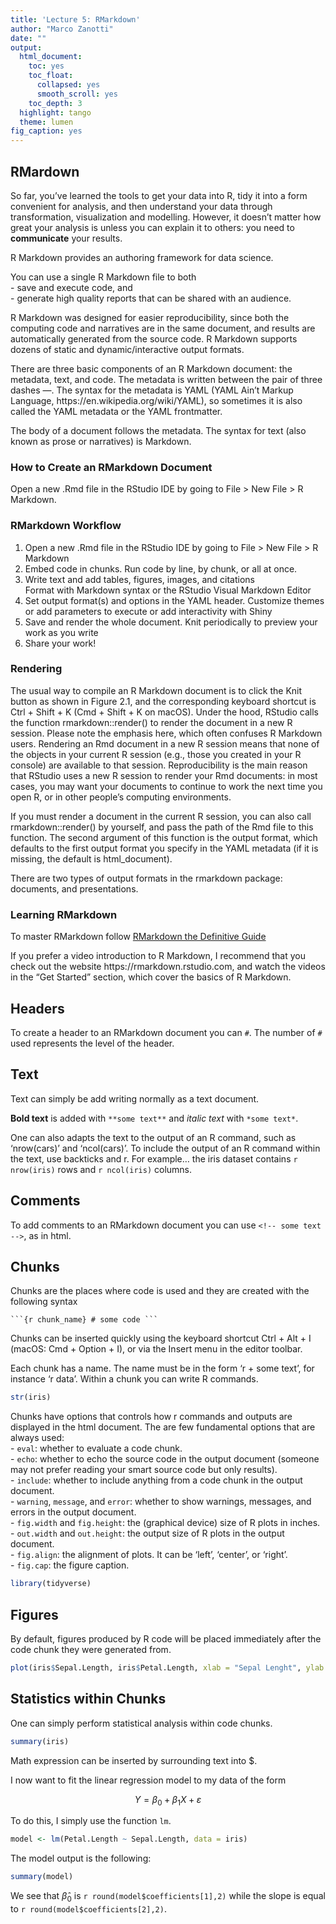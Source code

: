 ```yaml
---
title: 'Lecture 5: RMarkdown'
author: "Marco Zanotti"
date: ""
output:
  html_document:
    toc: yes
    toc_float:
      collapsed: yes
      smooth_scroll: yes
    toc_depth: 3
  highlight: tango
  theme: lumen
fig_caption: yes
---
```


<!--
A different type of YAML that makes use of a pre-defined Rmd format
---
title: "Lecture 5: RMarkdown"
author: "Marco Zanotti"
date: "2021/2022"
output:
  rmdformats::downcute:
      highlight: tango
---
-->

## RMardown

So far, you’ve learned the tools to get your data into R, tidy it into a
form convenient for analysis, and then understand your data through 
transformation, visualization and modelling. However, it doesn’t matter 
how great your analysis is unless you can explain it to others: 
you need to **communicate** your results.  

R Markdown provides an authoring framework for data science. 

You can use a single R Markdown file to both  
- save and execute code, and  
- generate high quality reports that can be shared with an audience.  

R Markdown was designed for easier reproducibility, since both the 
computing code and narratives are in the same document, and results 
are automatically generated from the source code. R Markdown supports 
dozens of static and dynamic/interactive output formats.  

There are three basic components of an R Markdown document: 
the metadata, text, and code. The metadata is written between 
the pair of three dashes ---. The syntax for the metadata is YAML 
(YAML Ain’t Markup Language, https://en.wikipedia.org/wiki/YAML), 
so sometimes it is also called the YAML metadata or the YAML frontmatter.  

The body of a document follows the metadata. The syntax for text 
(also known as prose or narratives) is Markdown.  


### How to Create an RMarkdown Document

Open a new .Rmd file in the RStudio IDE by going to File > New File > R Markdown.  


### RMarkdown Workflow

1. Open a new .Rmd file in the RStudio IDE by going to 
   File > New File > R Markdown  
2. Embed code in chunks. Run code by line, by chunk, or all at once.
3. Write text and add tables, figures, images, and citations  
   Format with Markdown syntax or the RStudio Visual Markdown Editor  
4. Set output format(s) and options in the YAML header. Customize themes or 
   add parameters to execute or add interactivity with Shiny  
5. Save and render the whole document. Knit periodically to preview your 
   work as you write  
6. Share your work!  


### Rendering

The usual way to compile an R Markdown document is to click the Knit 
button as shown in Figure 2.1, and the corresponding keyboard shortcut 
is Ctrl + Shift + K (Cmd + Shift + K on macOS). Under the hood, RStudio 
calls the function rmarkdown::render() to render the document in a new 
R session. Please note the emphasis here, which often confuses R 
Markdown users. Rendering an Rmd document in a new R session means 
that none of the objects in your current R session (e.g., those you 
created in your R console) are available to that session. Reproducibility 
is the main reason that RStudio uses a new R session to render your 
Rmd documents: in most cases, you may want your documents to continue 
to work the next time you open R, or in other people’s computing 
environments.  

If you must render a document in the current R session, you can also 
call rmarkdown::render() by yourself, and pass the path of the Rmd 
file to this function. The second argument of this function is the 
output format, which defaults to the first output format you specify 
in the YAML metadata (if it is missing, the default is html_document).  

There are two types of output formats in the rmarkdown package: 
documents, and presentations.  


### Learning RMarkdown

To master RMarkdown follow 
[RMarkdown the Definitive Guide](https://bookdown.org/yihui/rmarkdown/)  

If you prefer a video introduction to R Markdown, I recommend that 
you check out the website https://rmarkdown.rstudio.com, and watch 
the videos in the “Get Started” section, which cover the basics of 
R Markdown.  


## Headers 

To create a header to an RMarkdown document you can `#`. 
The number of `#` used represents the level of the header.  


## Text

Text can simply be add writing normally as a text document.  

**Bold text** is added with `**some text**` and *italic text* with `*some text*`.  

One can also adapts the text to the output of an R command, such as
'nrow(cars)' and 'ncol(cars)'. To include the output of an R command 
within the text, use backticks and r. 
For example... the iris dataset contains `r nrow(iris)` rows and 
`r ncol(iris)` columns.  


## Comments

<!-- 
Within these symbols I can write my comments, not to be shown in the html document
This is our first R Markdown document.
R Markdown is a file format for writing documents using R.
It combines the syntax of markdown (a text format) and the syntax of R
-->
To add comments to an RMarkdown document you can use `<!-- some text -->`, as
in html.  


## Chunks

Chunks are the places where code is used and they are created with the 
following syntax  

` ```{r chunk_name} # some code ``` `

Chunks can be inserted quickly using the keyboard shortcut Ctrl + Alt + I 
(macOS: Cmd + Option + I), or via the Insert menu in the editor toolbar.  

Each chunk has a name. The name must be in the form 'r + some text', 
for instance 'r data'. Within a chunk you can write R commands.

```r
str(iris)
```

Chunks have options that controls how r commands and outputs are displayed
in the html document. The are few fundamental options that are always used:  
- `eval`: whether to evaluate a code chunk.  
- `echo`: whether to echo the source code in the output document 
(someone may not prefer reading your smart source code but only results).    
- `include`: whether to include anything from a code chunk in the output document.  
- `warning`, `message`, and `error`: whether to show warnings, messages, and 
errors in the output document.  
- `fig.width` and `fig.height`: the (graphical device) size of R plots in inches.   
- `out.width` and `out.height`: the output size of R plots in the output document.  
- `fig.align`: the alignment of plots. It can be 'left', 'center', or 'right'.   
- `fig.cap`: the figure caption.  

```r
library(tidyverse)
```


## Figures

By default, figures produced by R code will be placed immediately after 
the code chunk they were generated from.  

```r
plot(iris$Sepal.Length, iris$Petal.Length, xlab = "Sepal Lenght", ylab = "Petal Lenght")
```


## Statistics within Chunks

One can simply perform statistical analysis within code chunks.

```r
summary(iris)
```

Math expression can be inserted by surrounding text into $.  

I now want to fit the linear regression model to my data of the form  

$$Y = \beta_0 + \beta_1 X + \varepsilon$$

To do this, I simply use the function `lm`.

```r
model <- lm(Petal.Length ~ Sepal.Length, data = iris)
```

The model output is the following:  

```r
summary(model)
```

We see that $\hat{\beta}_0$ is `r round(model$coefficients[1],2)` while the 
slope is equal to `r round(model$coefficients[2],2)`.

